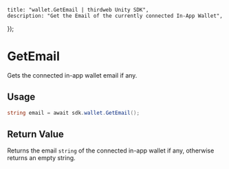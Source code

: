 
	title: "wallet.GetEmail | thirdweb Unity SDK",
	description: "Get the Email of the currently connected In-App Wallet",
});

# GetEmail

Gets the connected in-app wallet email if any.

## Usage

```csharp
string email = await sdk.wallet.GetEmail();
```

## Return Value

Returns the email `string` of the connected in-app wallet if any, otherwise returns an empty string.
